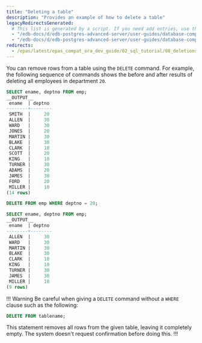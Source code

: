 ```yaml
---
title: "Deleting a table"
description: "Provides an example of how to delete a table"
legacyRedirectsGenerated:
  # This list is generated by a script. If you need add entries, use the `legacyRedirects` key.
  - "/edb-docs/d/edb-postgres-advanced-server/user-guides/database-compatibility-for-oracle-developers-guide/9.6/Database_Compatibility_for_Oracle_Developers_Guide_v9.6.1.017.html"
  - "/edb-docs/d/edb-postgres-advanced-server/user-guides/database-compatibility-for-oracle-developers-guide/9.5/Database_Compatibility_for_Oracle_Developers_Guide.1.017.html"
redirects:
  - /epas/latest/epas_compat_ora_dev_guide/02_sql_tutorial/08_deletions/ #generated for docs/epas/reorg-role-use-case-mode
---
```


<div id="deletions" class="registered_link"></div>

You can remove rows from a table using the `DELETE` command. For example, the following sequence of commands shows the before and after results of deleting all employees in department `20`.

```sql
SELECT ename, deptno FROM emp;
__OUTPUT__
 ename  | deptno
--------+--------
 SMITH  |     20
 ALLEN  |     30
 WARD   |     30
 JONES  |     20
 MARTIN |     30
 BLAKE  |     30
 CLARK  |     10
 SCOTT  |     20
 KING   |     10
 TURNER |     30
 ADAMS  |     20
 JAMES  |     30
 FORD   |     20
 MILLER |     10
(14 rows)
```
```sql
DELETE FROM emp WHERE deptno = 20;

SELECT ename, deptno FROM emp;
__OUTPUT__
 ename  | deptno
--------+--------
 ALLEN  |     30
 WARD   |     30
 MARTIN |     30
 BLAKE  |     30
 CLARK  |     10
 KING   |     10
 TURNER |     30
 JAMES  |     30
 MILLER |     10
(9 rows)
```

!!! Warning
Be careful when giving a `DELETE` command without a `WHERE` clause such as the following:

```sql
DELETE FROM tablename;
```

This statement removes all rows from the given table, leaving it completely empty. The system doesn't request confirmation before doing this.
!!!
